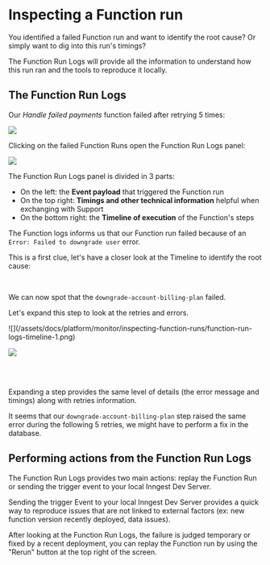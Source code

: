 
# Inspecting a Function run

You identified a failed Function run and want to identify the root cause? Or simply want to dig into this run's timings?

The Function Run Logs will provide all the information to understand how this run ran and the tools to reproduce it locally.


## The Function Run Logs

Our _Handle failed payments_ function failed after retrying 5 times:


![](/assets/docs/platform/monitor/inspecting-function-runs/handle-failed-payments-function-run-failed.png)

Clicking on the failed Function Runs open the Function Run Logs panel:

![](/assets/docs/platform/monitor/inspecting-function-runs/function-run-logs.png)

The Function Run Logs panel is divided in 3 parts:

- On the left: the **Event payload** that triggered the Function run
- On the top right: **Timings and other technical information** helpful when exchanging with Support
- On the bottom right: the **Timeline of execution** of the Function's steps


The Function logs informs us that our Function run failed because of an `Error: Failed to downgrade user` error.

This is a first clue, let's have a closer look at the Timeline to identify the root cause:

<Row>

<Col>

<br/>

We can now spot that the `downgrade-account-billing-plan` failed.

Let's expand this step to look at the retries and errors.
</Col>
<Col>
![](/assets/docs/platform/monitor/inspecting-function-runs/function-run-logs-timeline-1.png)
</Col>

</Row>

<Row>

<Col>

![](/assets/docs/platform/monitor/inspecting-function-runs/function-run-logs-timeline-2.png)

</Col>
<Col>

<br/>
<br/>

Expanding a step provides the same level of details (the error message and timings) along with retries information.

It seems that our `downgrade-account-billing-plan` step raised the same error during the following 5 retries, we might have to perform a fix in the database.

</Col>

</Row>



## Performing actions from the Function Run Logs

The Function Run Logs provides two main actions: replay the Function Run or sending the trigger event to your local Inngest Dev Server.

Sending the trigger Event to your local Inngest Dev Server provides a quick way to reproduce issues that are not linked to external factors (ex: new function version recently deployed, data issues).

After looking at the Function Run Logs, the failure is judged temporary or fixed by a recent deployment, you can replay the Function run by using the "Rerun" button at the top right of the screen.